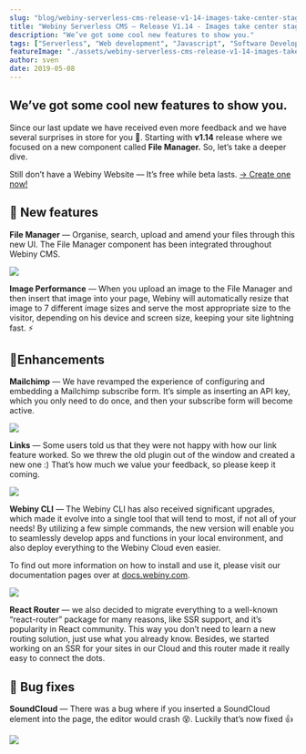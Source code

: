 ```yaml
---
slug: "blog/webiny-serverless-cms-release-v1-14-images-take-center-stage-8f23d596757e"
title: "Webiny Serverless CMS — Release V1.14 - Images take center stage 🖼"
description: "We’ve got some cool new features to show you."
tags: ["Serverless", "Web development", "Javascript", "Software Development", "GraphQL"]
featureImage: "./assets/webiny-serverless-cms-release-v1-14-images-take-center-stage-8f23d596757e/max-5712-1DQEnipTgfiWsbJkJXeGTkA.png"
author: sven
date: 2019-05-08
---
```


## We’ve got some cool new features to show you.

Since our last update we have received even more feedback and we have several surprises in store for you 🎁. Starting with **v1.14** release where we focused on a new component called **File Manager.** So, let’s take a deeper dive.

Still don’t have a Webiny Website — It’s free while beta lasts.
[-> Create one now!](https://www.webiny.com/)

## 🚀 New features

**File Manager** — Organise, search, upload and amend your files through this new UI. The File Manager component has been integrated throughout Webiny CMS.

![](./assets/webiny-serverless-cms-release-v1-14-images-take-center-stage-8f23d596757e/max-1200-1J2LSXMpuS0IKyD2xwqkjDA.gif)

**Image Performance** — When you upload an image to the File Manager and then insert that image into your page, Webiny will automatically resize that image to 7 different image sizes and serve the most appropriate size to the visitor, depending on his device and screen size, keeping your site lightning fast. ⚡️

## 💅Enhancements

**Mailchimp** — We have revamped the experience of configuring and embedding a Mailchimp subscribe form. It’s simple as inserting an API key, which you only need to do once, and then your subscribe form will become active.

![](./assets/webiny-serverless-cms-release-v1-14-images-take-center-stage-8f23d596757e/max-1200-1Ib0Lci6lAd5YOC5rO14Alg.gif)

**Links** — Some users told us that they were not happy with how our link feature worked. So we threw the old plugin out of the window and created a new one :) That’s how much we value your feedback, so please keep it coming.

![](./assets/webiny-serverless-cms-release-v1-14-images-take-center-stage-8f23d596757e/max-1200-17BQZD8bsUCVuYtWx0kXSwQ.gif)

**Webiny CLI** — The Webiny CLI has also received significant upgrades, which made it evolve into a single tool that will tend to most, if not all of your needs! By utilizing a few simple commands, the new version will enable you to seamlessly develop apps and functions in your local environment, and also deploy everything to the Webiny Cloud even easier.

To find out more information on how to install and use it, please visit our documentation pages over at [docs.webiny.com](https://docs.webiny.com/).

![](./assets/webiny-serverless-cms-release-v1-14-images-take-center-stage-8f23d596757e/max-1530-1f9mBIoLyG0woJcVTxb6acQ.gif)

**React Router** — we also decided to migrate everything to a well-known “react-router” package for many reasons, like SSR support, and it’s popularity in React community. This way you don’t need to learn a new routing solution, just use what you already know. Besides, we started working on an SSR for your sites in our Cloud and this router made it really easy to connect the dots.

## 🐛 Bug fixes

**SoundCloud** — There was a bug where if you inserted a SoundCloud element into the page, the editor would crash 😵. Luckily that’s now fixed 👍

![](./assets/webiny-serverless-cms-release-v1-14-images-take-center-stage-8f23d596757e/max-1920-1LcVxvK0iZVS-vBYqMZ1AZg.gif)
